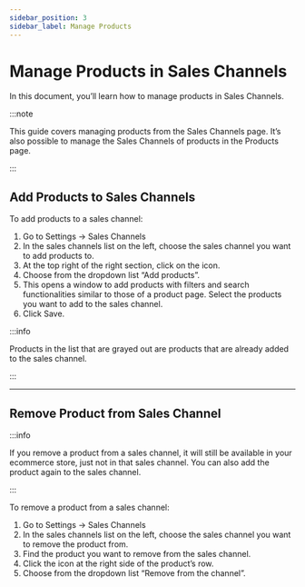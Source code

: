```yaml
---
sidebar_position: 3
sidebar_label: Manage Products
---
```



# Manage Products in Sales Channels

In this document, you’ll learn how to manage products in Sales Channels.

:::note

This guide covers managing products from the Sales Channels page. It’s also possible to manage the Sales Channels of products in the Products page.

:::

## Add Products to Sales Channels

To add products to a sales channel:

1. Go to Settings → Sales Channels
2. In the sales channels list on the left, choose the sales channel you want to add products to.
3. At the top right of the right section, click on the <UiIcon lightIcon="https://res.cloudinary.com/dza7lstvk/image/upload/v1667999308/Medusa%20Docs/UI%20Icons/1ordBC6_ssysel.png" darkIcon="https://res.cloudinary.com/dza7lstvk/image/upload/v1667999326/Medusa%20Docs/UI%20Icons/dSwWYBH_stzgoi.png" alt="three dots" /> icon.
4. Choose from the dropdown list “Add products”.
5. This opens a window to add products with filters and search functionalities similar to those of a product page. Select the products you want to add to the sales channel.
6. Click Save.

:::info

Products in the list that are grayed out are products that are already added to the sales channel.

:::

---

## Remove Product from Sales Channel

:::info

If you remove a product from a sales channel, it will still be available in your ecommerce store, just not in that sales channel. You can also add the product again to the sales channel.

:::

To remove a product from a sales channel:

1. Go to Settings → Sales Channels
2. In the sales channels list on the left, choose the sales channel you want to remove the product from.
3. Find the product you want to remove from the sales channel.
4. Click the <UiIcon lightIcon="https://res.cloudinary.com/dza7lstvk/image/upload/v1667999308/Medusa%20Docs/UI%20Icons/1ordBC6_ssysel.png" darkIcon="https://res.cloudinary.com/dza7lstvk/image/upload/v1667999326/Medusa%20Docs/UI%20Icons/dSwWYBH_stzgoi.png" alt="three dots" /> icon at the right side of the product’s row.
5. Choose from the dropdown list “Remove from the channel”.